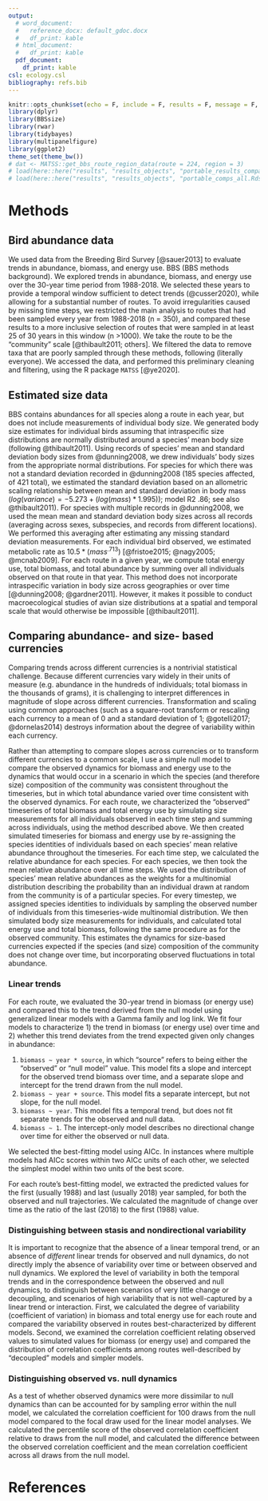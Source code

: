 ```yaml
---
output:
  # word_document:
  #   reference_docx: default_gdoc.docx
  #   df_print: kable
  # html_document:
  #   df_print: kable
  pdf_document: 
    df_print: kable
csl: ecology.csl
bibliography: refs.bib
---
```


```r
knitr::opts_chunk$set(echo = F, include = F, results = F, message = F, warning = F, eval = T, fig.dim = c(3.5, 2))
library(dplyr)
library(BBSsize)
library(rwar)
library(tidybayes)
library(multipanelfigure)
library(ggplot2)
theme_set(theme_bw())
# dat <- MATSS::get_bbs_route_region_data(route = 224, region = 3)
# load(here::here("results", "results_objects", "portable_results_compare.Rds"))
# load(here::here("results", "results_objects", "portable_comps_all.Rds"))
```


# Methods

## Bird abundance data

We used data from the Breeding Bird Survey [@sauer2013] to evaluate trends in abundance, biomass, and energy use. BBS (BBS methods background). We explored trends in abundance, biomass, and energy use over the 30-year time period from 1988-2018. We selected these years to provide a temporal window sufficient to detect trends (@cusser2020), while allowing for a substantial number of routes. To avoid irregularities caused by missing time steps, we restricted the main analysis to routes that had been sampled every year from 1988-2018 (n = 350), and compared these results to a more inclusive selection of routes that were sampled in at least 25 of 30 years in this window (n >1000).  We take the route to be the "community" scale [@thibault2011; others]. We filtered the data to remove taxa that are poorly sampled through these methods, following (literally everyone). We accessed the data, and performed this preliminary cleaning and filtering, using the R package `MATSS` [@ye2020]. 

##  Estimated size data

BBS contains abundances for all species along a route in each year, but does not include measurements of individual body size. We generated body size estimates for individual birds assuming that intraspecific size distributions are normally distributed around a species’ mean body size (following @thibault2011). Using records of species’ mean and standard deviation body sizes from @dunning2008, we drew individuals’ body sizes from the appropriate normal distributions. For species for which there was not a standard deviation recorded in @dunning2008 (185 species affected, of 421 total), we estimated the standard deviation based on an allometric scaling relationship between mean and standard deviation in body mass ($log(variance) = -5.273 + (log(mass) * 1.995))$; model R2 .86; see also @thibault2011). For species with multiple records in @dunning2008, we used the mean mean and standard deviation body sizes across all records (averaging across sexes, subspecies, and records from different locations). We performed this averaging after estimating any missing standard deviation measurements. For each individual bird observed, we estimated metabolic rate as $10.5 * (mass ^.713)$ [@fristoe2015; @nagy2005; @mcnab2009]. For each route in a given year, we compute total energy use, total biomass, and total abundance by summing over all individuals observed on that route in that year. This method does not incorporate intraspecific variation in body size across geographies or over time [@dunning2008; @gardner2011]. However, it makes it possible to conduct macroecological studies of avian size distributions at a spatial and temporal scale that would otherwise be impossible [@thibault2011].

## Comparing abundance- and size- based currencies

Comparing trends across different currencies is a nontrivial statistical challenge. Because different currencies vary widely in their units of measure (e.g. abundance in the hundreds of individuals; total biomass in the thousands of grams), it is challenging to interpret differences in magnitude of slope across different currencies. Transformation and scaling using common approaches (such as a square-root transform or rescaling each currency to a mean of 0 and a standard deviation of 1; @gotelli2017; @dornelas2014) destroys information about the degree of variability within each currency. 

Rather than attempting to compare slopes across currencies or to transform different currencies to a common scale, I use a simple null model to compare the observed dynamics for biomass and energy use to the dynamics that would occur in a scenario in which the species (and therefore size) composition of the community was consistent throughout the timeseries, but in which total abundance varied over time consistent with the observed dynamics. For each route, we characterized the "observed" timeseries of total biomass and total energy use by simulating size measurements for all individuals observed in each time step and summing across individuals, using the method described above. We then created simulated timeseries for biomass and energy use by re-assigning the species identities of individuals based on each species' mean relative abundance throughout the timeseries. For each time step, we calculated the relative abundance for each species. For each species, we then took the mean relative abundance over all time steps. We used the distribution of species' mean relative abundances as the weights for a multinomial distribution describing the probability than an individual drawn at random from the community is of a particular species. For every timestep, we assigned species identities to individuals by sampling the observed number of individuals from this timeseries-wide multinomial distribution. We then simulated body size measurements for individuals, and calculated total energy use and total biomass, following the same procedure as for the observed community. This estimates the dynamics for size-based currencies expected if the species (and size) composition of the community does not change over time, but incorporating observed fluctuations in total abundance. 

### Linear trends

For each route, we evaluated the 30-year trend in biomass (or energy use) and compared this to the trend derived from the null model using generalized linear models with a Gamma family and log link. We fit four models to characterize 1) the trend in biomass (or energy use) over time and 2) whether this trend deviates from the trend expected given only changes in abundance:

1. `biomass ~ year * source`, in which "source" refers to being either the "observed" or "null model" value. This model fits a slope and intercept for the observed trend biomass over time, and a separate slope and intercept for the trend drawn from the null model.
2. `biomass ~ year + source`. This model fits a separate intercept, but not slope, for the null model.
3. `biomass ~ year`. This model fits a temporal trend, but does not fit separate trends for the observed and null data.
4. `biomass ~ 1`. The intercept-only model describes no directional change over time for either the observed or null data.

We selected the best-fitting model using AICc. In instances where multiple models had AICc scores within two AICc units of each other, we selected the simplest model within two units of the best score.

For each route's best-fitting model, we extracted the predicted values for the first (usually 1988) and last (usually 2018) year sampled, for both the observed and null trajectories. We calculated the magnitude of change over time as the ratio of the last (2018) to the first (1988) value.

### Distinguishing between stasis and nondirectional variability

It is important to recognize that the absence of a linear temporal trend, or an absence of *different* linear trends for observed and null dynamics, do not directly imply the absence of variability over time or between observed and null dynamics. We explored the level of variability in both the temporal trends and in the correspondence between the observed and null dynamics, to distinguish between scenarios of very little change or decoupling, and scenarios of high variability that is not well-captured by a linear trend or interaction. First, we calculated the degree of variability (coefficient of variation) in biomass and total energy use for each route and compared the variability observed in routes best-characterized by different models. Second, we examined the correlation coefficient relating observed values to simulated values for biomass (or energy use) and compared the distribution of correlation coefficients among routes well-described by "decoupled" models and simpler models. 

### Distinguishing observed vs. null dynamics

<!-- I don't know where this paragraph - or this analysis, really - belong. -->

As a test of whether observed dynamics were more dissimilar to null dynamics than can be accounted for by sampling error within the null model, we calculated the correlation coefficient for 100 draws from the null model compared to the focal draw used for the linear model analyses. We calculated the percentile score of the observed correlation coefficient relative to draws from the null model, and calculated the difference between the observed correlation coefficient and the mean correlation coefficient across all draws from the null model.


\newpage
# References
